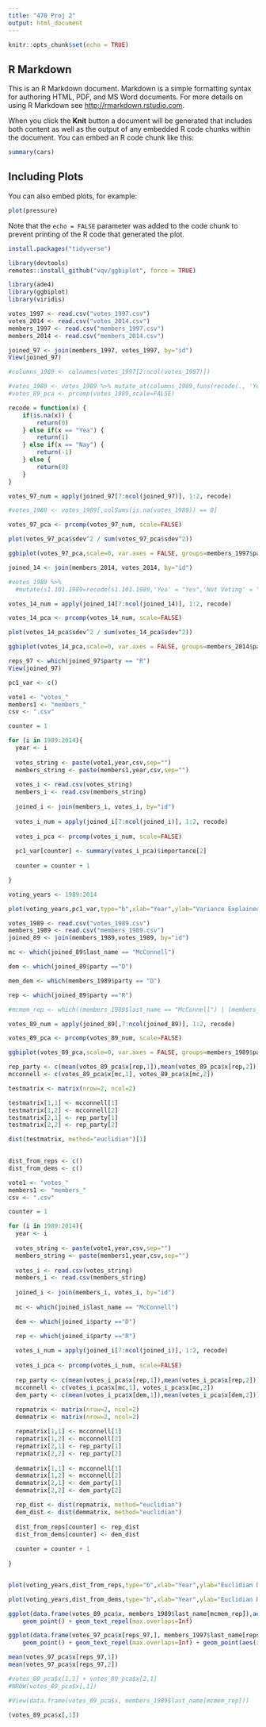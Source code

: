 ---
title: "470 Proj 2"
output: html_document
---

```{r setup, include=FALSE}
knitr::opts_chunk$set(echo = TRUE)
```

## R Markdown

This is an R Markdown document. Markdown is a simple formatting syntax for authoring HTML, PDF, and MS Word documents. For more details on using R Markdown see <http://rmarkdown.rstudio.com>.

When you click the **Knit** button a document will be generated that includes both content as well as the output of any embedded R code chunks within the document. You can embed an R code chunk like this:

```{r cars}
summary(cars)
```

## Including Plots

You can also embed plots, for example:

```{r pressure, echo=FALSE}
plot(pressure)
```

Note that the `echo = FALSE` parameter was added to the code chunk to prevent printing of the R code that generated the plot.

```{r}
install.packages("tidyverse")
```

```{r}
library(devtools)
remotes::install_github("vqv/ggbiplot", force = TRUE)
```

```{r}
library(ade4)
library(ggbiplot)
library(viridis)
```

```{r}
votes_1997 <- read.csv("votes_1997.csv")
votes_2014 <- read.csv("votes_2014.csv")
members_1997 <- read.csv("members_1997.csv")
members_2014 <- read.csv("members_2014.csv")
```

```{r}
joined_97 <- join(members_1997, votes_1997, by="id")
View(joined_97)
```

```{r}
#columns_1989 <- colnames(votes_1997[2:ncol(votes_1997)])

#votes_1989 <- votes_1989 %>% mutate_at(columns_1989,funs(recode(., 'Yea' = 1, 'Nay' = -1, 'Not Voting' = 0)))
#votes_89_pca <- prcomp(votes_1989,scale=FALSE)
```

```{r}
recode = function(x) {
    if(is.na(x)) {
        return(0)
    } else if(x == "Yea") {
        return(1)
    } else if(x == "Nay") {
        return(-1)
    } else {
        return(0)
    }
}
```

```{r}
votes_97_num = apply(joined_97[7:ncol(joined_97)], 1:2, recode)
```

```{r}
#votes_1989 <- votes_1989[,colSums(is.na(votes_1989)) == 0]
```

```{r}
votes_97_pca <- prcomp(votes_97_num, scale=FALSE)
```

```{r}
plot(votes_97_pca$sdev^2 / sum(votes_97_pca$sdev^2))
```

```{r}
ggbiplot(votes_97_pca,scale=0, var.axes = FALSE, groups=members_1997$party) + scale_color_manual(values = c("D" = "darkblue", "R" = "firebrick")) + ggtitle("Fig 1: PCA Biplot for Senators by party, 1997") + theme(text = element_text(size=10), plot.title = element_text(hjust=0.5))
```

```{r}
joined_14 <- join(members_2014, votes_2014, by="id")
```

```{r}
#votes_1989 %>%
  #mutate(s1.101.1989=recode(s1.101.1989,'Yea' = "Yes",'Not Voting' = "NV"))
```


```{r}
votes_14_num = apply(joined_14[7:ncol(joined_14)], 1:2, recode)
```

```{r}
votes_14_pca <- prcomp(votes_14_num, scale=FALSE)
```

```{r}
plot(votes_14_pca$sdev^2 / sum(votes_14_pca$sdev^2))
```

```{r}
ggbiplot(votes_14_pca,scale=0, var.axes = FALSE, groups=members_2014$party) + scale_color_manual(values = c("D" = "darkblue", "R" = "firebrick", "I" = "green")) + ggtitle("Fig 2: PCA Biplot for Senators by party, 2014") + theme(text = element_text(size=10), plot.title = element_text(hjust=0.5))
```

```{r}
reps_97 <- which(joined_97$party == "R")
View(joined_97)
```

```{r}

pc1_var <- c()

vote1 <- "votes_"
members1 <- "members_"
csv <- ".csv"

counter = 1

for (i in 1989:2014){
  year <- i
  
  votes_string <- paste(vote1,year,csv,sep="")
  members_string <- paste(members1,year,csv,sep="")
  
  votes_i <- read.csv(votes_string)
  members_i <- read.csv(members_string)
  
  joined_i <- join(members_i, votes_i, by="id")
  
  votes_i_num = apply(joined_i[7:ncol(joined_i)], 1:2, recode)
  
  votes_i_pca <- prcomp(votes_i_num, scale=FALSE)
  
  pc1_var[counter] <- summary(votes_i_pca)$importance[2]
  
  counter = counter + 1

}
```

```{r}
voting_years <- 1989:2014
```

```{r}
plot(voting_years,pc1_var,type="b",xlab="Year",ylab="Variance Explained By Party Affiliation",main="Fig 3: Polarization by Year")
```

```{r}
votes_1989 <- read.csv("votes_1989.csv")
members_1989 <- read.csv("members_1989.csv")
joined_89 <- join(members_1989,votes_1989, by="id")
```


```{r}
mc <- which(joined_89$last_name == "McConnell")

dem <- which(joined_89$party =="D")

mem_dem <- which(members_1989$party == "D")

rep <- which(joined_89$party =="R")

#mcmem_rep <- which((members_1989$last_name == "McConnell") | (members_1989$party == "R"))
```

```{r}
votes_89_num = apply(joined_89[,7:ncol(joined_89)], 1:2, recode)
```

```{r}
votes_89_pca <- prcomp(votes_89_num, scale=FALSE)
```

```{r}
ggbiplot(votes_89_pca,scale=0, var.axes = FALSE, groups=members_1989$party) + scale_color_manual(values = c("D" = "darkblue", "R" = "firebrick", "I" = "green")) + ggtitle("Fig 2: PCA Biplot for Senators by party, 1989") + theme(text = element_text(size=10), plot.title = element_text(hjust=0.5))
```

```{r}
rep_party <- c(mean(votes_89_pca$x[rep,1]),mean(votes_89_pca$x[rep,2]))
mcconnell <- c(votes_89_pca$x[mc,1], votes_89_pca$x[mc,2])

testmatrix <- matrix(nrow=2, ncol=2)

testmatrix[1,1] <- mcconnell[1]
testmatrix[1,2] <- mcconnell[2]
testmatrix[2,1] <- rep_party[1]
testmatrix[2,2] <- rep_party[2]

dist(testmatrix, method="euclidian")[1]
        
```

```{r}

dist_from_reps <- c()
dist_from_dems <- c()

vote1 <- "votes_"
members1 <- "members_"
csv <- ".csv"

counter = 1

for (i in 1989:2014){
  year <- i
  
  votes_string <- paste(vote1,year,csv,sep="")
  members_string <- paste(members1,year,csv,sep="")
  
  votes_i <- read.csv(votes_string)
  members_i <- read.csv(members_string)
  
  joined_i <- join(members_i, votes_i, by="id")
  
  mc <- which(joined_i$last_name == "McConnell")

  dem <- which(joined_i$party =="D")

  rep <- which(joined_i$party =="R")
  
  votes_i_num = apply(joined_i[7:ncol(joined_i)], 1:2, recode)
  
  votes_i_pca <- prcomp(votes_i_num, scale=FALSE)
  
  rep_party <- c(mean(votes_i_pca$x[rep,1]),mean(votes_i_pca$x[rep,2]))
  mcconnell <- c(votes_i_pca$x[mc,1], votes_i_pca$x[mc,2])
  dem_party <- c(mean(votes_i_pca$x[dem,1]),mean(votes_i_pca$x[dem,2]))
  
  repmatrix <- matrix(nrow=2, ncol=2)
  demmatrix <- matrix(nrow=2, ncol=2)

  repmatrix[1,1] <- mcconnell[1]
  repmatrix[1,2] <- mcconnell[2]
  repmatrix[2,1] <- rep_party[1]
  repmatrix[2,2] <- rep_party[2]
  
  demmatrix[1,1] <- mcconnell[1]
  demmatrix[1,2] <- mcconnell[2]
  demmatrix[2,1] <- dem_party[1]
  demmatrix[2,2] <- dem_party[2]

  rep_dist <- dist(repmatrix, method="euclidian")
  dem_dist <- dist(demmatrix, method="euclidian")
  
  dist_from_reps[counter] <- rep_dist
  dist_from_dems[counter] <- dem_dist
  
  counter = counter + 1
  
}



```

```{r}
plot(voting_years,dist_from_reps,type="b",xlab="Year",ylab="Euclidian Dist Between McConnell and GOP Mean",main="Fig4: McConnell Distance from Average Republican, 1989-2014")
```


```{r}
plot(voting_years,dist_from_dems,type="b",xlab="Year",ylab="Euclidian Dist Between McConnell and Dem Mean",main="Fig5: McConnell Distance from Average Democrat, 1989-2014")
```


```{r}
ggplot(data.frame(votes_89_pca$x, members_1989$last_name[mcmem_rep]),aes(x = PC1, y = PC2, label = members_1989.last_name.mcmem_rep.), size  =8) +
    geom_point() + geom_text_repel(max.overlaps=Inf)
```

```{r}
ggplot(data.frame(votes_97_pca$x[reps_97,], members_1997$last_name[reps_97]),aes(x = PC1, y = PC2, label = members_1997.last_name.reps_97.), size  =8) +
    geom_point() + geom_text_repel(max.overlaps=Inf) + geom_point(aes(x=8.485889,y=-0.3419002),color="blue")
```

```{r}
mean(votes_97_pca$x[reps_97,1])
mean(votes_97_pca$x[reps_97,2])
```

```{r}
#votes_89_pca$x[1,1] + votes_89_pca$x[2,1]
#NROW(votes_89_pca$x[,1])

#View(data.frame(votes_89_pca$x, members_1989$last_name[mcmem_rep]))
```

```{r}
(votes_89_pca$x[,1])
```










